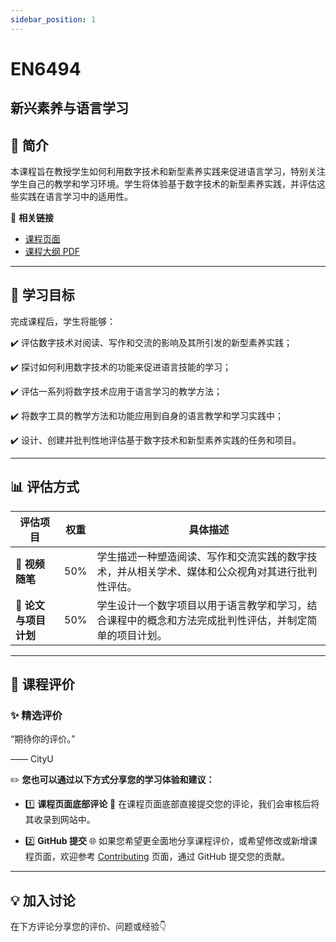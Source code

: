 ```yaml
---
sidebar_position: 1
---
```


# EN6494
## 新兴素养与语言学习

## **📘 简介**
本课程旨在教授学生如何利用数字技术和新型素养实践来促进语言学习，特别关注学生自己的教学和学习环境。学生将体验基于数字技术的新型素养实践，并评估这些实践在语言学习中的适用性。

🔗 **相关链接**
- [课程页面](https://www.cityu.edu.hk/catalogue/pg/202526/course/EN6494.htm)
- [课程大纲 PDF](https://www.cityu.edu.hk/catalogue/pg/202526/course/EN6494.pdf)

---

## **🎯 学习目标**

完成课程后，学生将能够：

✔️ 评估数字技术对阅读、写作和交流的影响及其所引发的新型素养实践；

✔️ 探讨如何利用数字技术的功能来促进语言技能的学习；

✔️ 评估一系列将数字技术应用于语言学习的教学方法；

✔️ 将数字工具的教学方法和功能应用到自身的语言教学和学习实践中；

✔️ 设计、创建并批判性地评估基于数字技术和新型素养实践的任务和项目。

---

## **📊 评估方式**

| **评估项目**               | **权重** | **具体描述**                                                                                   |
|---------------------------|---------|-----------------------------------------------------------------------------------------------|
| **🎥 视频随笔**             | 50%     | 学生描述一种塑造阅读、写作和交流实践的数字技术，并从相关学术、媒体和公众视角对其进行批判性评估。                                  |
| **📑 论文与项目计划**         | 50%     | 学生设计一个数字项目以用于语言教学和学习，结合课程中的概念和方法完成批判性评估，并制定简单的项目计划。                          |

---

## **💬 课程评价**

### ✨ **精选评价**
<div className={commentStyles.commentBox}>
    <p className={commentStyles.commentText}>
        “期待你的评价。”
    </p>
    <p className={commentStyles.commentAuthor}>—— CityU</p>
</div>

✏️ **您也可以通过以下方式分享您的学习体验和建议：**

- 1️⃣ **课程页面底部评论**
💬 在课程页面底部直接提交您的评论，我们会审核后将其收录到网站中。

- 2️⃣ **GitHub 提交**
🌐 如果您希望更全面地分享课程评价，或希望修改或新增课程页面，欢迎参考 [Contributing](/contributing) 页面，通过 GitHub 提交您的贡献。

---

## **💡 加入讨论**

在下方评论分享您的评价、问题或经验👇
<Utterances />
